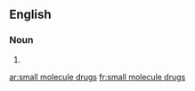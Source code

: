 ==English==

===Noun===
{{head|en|head=[[small]] [[molecule]] [[drugs]]}}

# {{plural of|small molecule drug}}

[[ar:small molecule drugs]]
[[fr:small molecule drugs]]
